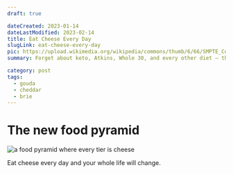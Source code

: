 ```yaml
---
draft: true

dateCreated: 2023-01-14
dateLastModified: 2023-02-14
title: Eat Cheese Every Day
slugLink: eat-cheese-every-day
pic: https://upload.wikimedia.org/wikipedia/commons/thumb/6/66/SMPTE_Color_Bars.svg/200px-SMPTE_Color_Bars.svg.png
summary: Forget about keto, Atkins, Whole 30, and every other diet — this revolutionary breakthrough in how we eat will forever change your relationship with food.

category: post
tags:
  - gouda
  - cheddar
  - brie
---
```

# The new food pyramid

![a food pyramid where every tier is cheese](https://upload.wikimedia.org/wikipedia/commons/thumb/6/66/SMPTE_Color_Bars.svg/200px-SMPTE_Color_Bars.svg.png)

Eat cheese every day and your whole life will change.
